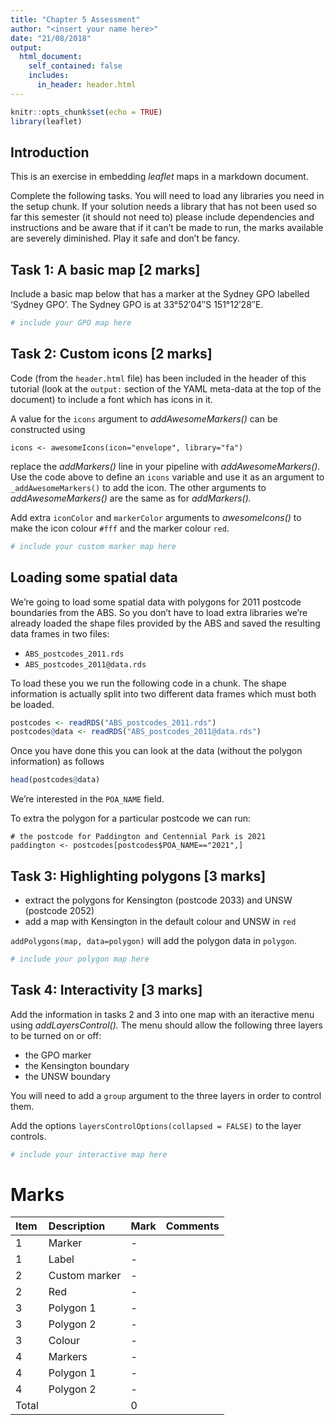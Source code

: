 ```yaml
---
title: "Chapter 5 Assessment"
author: "<insert your name here>"
date: "21/08/2018"
output:
  html_document:
    self_contained: false
    includes:
      in_header: header.html
---
```


```r
knitr::opts_chunk$set(echo = TRUE)
library(leaflet)
```

## Introduction

This is an exercise in embedding _leaflet_ maps in a markdown document.

Complete the following tasks.
You will need to load any libraries you need in the setup chunk.
If your solution needs a library that has not been used so far this semester
(it should not need to) please include dependencies and instructions and be aware
that if it can't be made to run, the marks available are severely diminished.
Play it safe and don't be fancy.

## Task 1: A basic map [2 marks]

Include a basic map below that has a marker at the Sydney GPO labelled 'Sydney GPO'.
The Sydney GPO is at 33°52′04″S 151°12′28″E.

```r
# include your GPO map here
```

## Task 2: Custom icons [2 marks]

Code (from the `header.html` file) has been included in the header of this tutorial
(look at the `output:` section of the YAML meta-data at the top of the document)
to include a font which has icons in it.

A value for the `icons` argument to _addAwesomeMarkers()_ can be constructed using

```
icons <- awesomeIcons(icon="envelope", library="fa")
```

replace the _addMarkers()_ line in your pipeline with _addAwesomeMarkers()._
Use the code above to define an `icons` variable
and use it as an argument to `_addAwesomeMarkers()` to add the icon.
The other arguments to _addAwesomeMarkers()_ are the same as for _addMarkers()._

Add extra `iconColor` and `markerColor` arguments to _awesomeIcons()_ to make
the icon colour `#fff` and the marker colour `red`.

```r
# include your custom marker map here
```

## Loading some spatial data

We're going to load some spatial data with polygons for 2011 postcode boundaries from the ABS.
So you don't have to load extra libraries we're already loaded the shape files provided
by the ABS and saved the resulting data frames in two files:

  * `ABS_postcodes_2011.rds`
  * `ABS_postcodes_2011@data.rds`

To load these you we run the following code in a chunk.
The shape information is actually split into two different data frames which must both be loaded.

```r
postcodes <- readRDS("ABS_postcodes_2011.rds")
postcodes@data <- readRDS("ABS_postcodes_2011@data.rds")
```

Once you have done this you can look at the data (without the polygon information) as follows

```r
head(postcodes@data)
```

We're interested in the `POA_NAME` field.

To extra the polygon for a particular postcode we can run:

```
# the postcode for Paddington and Centennial Park is 2021
paddington <- postcodes[postcodes$POA_NAME=="2021",]
```

## Task 3: Highlighting polygons [3 marks]

  * extract the polygons for Kensington (postcode 2033) and UNSW (postcode 2052)
  * add a map with Kensington in the default colour and UNSW in `red`

`addPolygons(map, data=polygon)` will add the polygon data in `polygon`.

```r
# include your polygon map here
```

## Task 4: Interactivity [3 marks]

Add the information in tasks 2 and 3 into one map with an iteractive menu
using _addLayersControl()._
The menu should allow the following three layers to be turned on or off:

  * the GPO marker
  * the Kensington boundary
  * the UNSW boundary
  
You will need to add a `group` argument to the three layers in order to control them.
  
Add the options `layersControlOptions(collapsed = FALSE)` to the layer controls.

```r
# include your interactive map here
```

# Marks

| Item      | Description      | Mark | Comments                   |
|:----------|:-----------------|:-----|----------------------------|
| 1         | Marker           | -    |
| 1         | Label            | -    |
| 2         | Custom marker    | -    |
| 2         | Red              | -    |
| 3         | Polygon 1        | -    |
| 3         | Polygon 2        | -    |
| 3         | Colour           | -    |
| 4         | Markers          | -    |
| 4         | Polygon 1        | -    |
| 4         | Polygon 2        | -    |
| Total     |                  | 0    |
